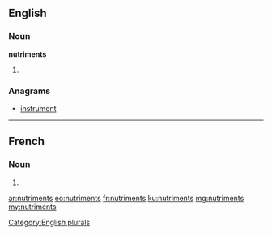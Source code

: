 ==English==

===Noun===
'''nutriments'''

# {{plural of|nutriment}}

===Anagrams===
* [[instrument#English|instrument]]

[[Category:English plurals]]

----

==French==

===Noun===
{{head|fr|g=m-p}}

# {{plural of|nutriment|lang=fr}}

[[ar:nutriments]]
[[eo:nutriments]]
[[fr:nutriments]]
[[ku:nutriments]]
[[mg:nutriments]]
[[my:nutriments]]